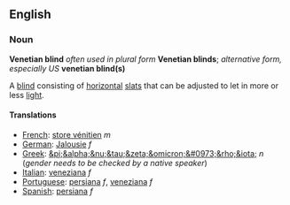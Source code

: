 ==English==

===Noun===

'''Venetian blind''' ''often used in plural form'' '''Venetian blinds'''; ''alternative form, especially US'' '''venetian blind(s)'''

A [[blind]] consisting of [[horizontal]] [[slat]]s that can be adjusted to let in more or less [[light]].

====Translations====

*[[French]]: [[store vénitien]] ''m''
*[[German]]: [[Jalousie]] ''f''
*[[Greek]]: [[&pi;&alpha;&nu;&tau;&zeta;&omicron;&#0973;&rho;&iota;]] ''n'' (''gender needs to be checked by a native speaker'')
*[[Italian]]: [[veneziana]] ''f''
*[[Portuguese]]: [[persiana]] ''f'', [[veneziana]] ''f''
*[[Spanish]]: [[persiana]] ''f''